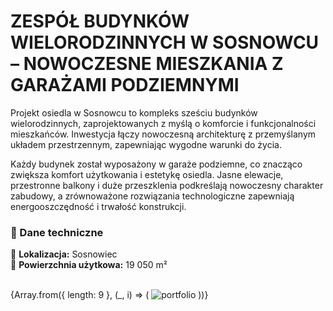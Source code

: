 
# **ZESPÓŁ BUDYNKÓW WIELORODZINNYCH W SOSNOWCU – NOWOCZESNE MIESZKANIA Z GARAŻAMI PODZIEMNYMI**  

Projekt osiedla w Sosnowcu to kompleks sześciu budynków wielorodzinnych, zaprojektowanych z myślą o komforcie i funkcjonalności mieszkańców. Inwestycja łączy nowoczesną architekturę z przemyślanym układem przestrzennym, zapewniając wygodne warunki do życia.  

Każdy budynek został wyposażony w garaże podziemne, co znacząco zwiększa komfort użytkowania i estetykę osiedla. Jasne elewacje, przestronne balkony i duże przeszklenia podkreślają nowoczesny charakter zabudowy, a zrównoważone rozwiązania technologiczne zapewniają energooszczędność i trwałość konstrukcji.  

### **📌 Dane techniczne**  
📍 **Lokalizacja:** Sosnowiec  
🏢 **Powierzchnia użytkowa:** 19 050 m²  

<br/>

<div style={{ display: 'grid', gridTemplateColumns: 'repeat(2, 1fr)', gap: '14px' }}>
  {Array.from({ length: 9 }, (_, i) => (
    <Zoom key={i}>
      <img alt="portfolio" src={`/compressed/wielo/sos/${i + 1}.jpg`} style={{ width: '100%', height: 'auto' }} />
    </Zoom>
  ))}
</div>
